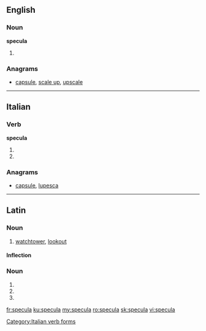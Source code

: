 {{also|spécula}}
==English==

===Noun===
'''specula'''

# {{plural of|speculum}}

===Anagrams===
* [[capsule#English|capsule]], [[scale up#English|scale up]], [[upscale#English|upscale]]

----

==Italian==

===Verb===
'''specula'''

# {{conjugation of|speculare||3|s|pres|ind|lang=it}}
# {{conjugation of|speculare||2|s|imp|lang=it}}

===Anagrams===
* [[capsule#Italian|capsule]], [[lupesca#Italian|lupesca]]

[[Category:Italian verb forms]]

----

==Latin==

===Noun===
{{la-noun|specula|speculae|speculae|f|first}}

# [[watchtower]], [[lookout]]

====Inflection====
{{la-decl-1st|specul}}

===Noun===
{{la-noun-form|specula}}

# {{inflection of|speculum|speculum|nom|p|lang=la}}
# {{inflection of|speculum|speculum|acc|p|lang=la}}
# {{inflection of|speculum|speculum|voc|p|lang=la}}

[[fr:specula]]
[[ku:specula]]
[[my:specula]]
[[ro:specula]]
[[sk:specula]]
[[vi:specula]]